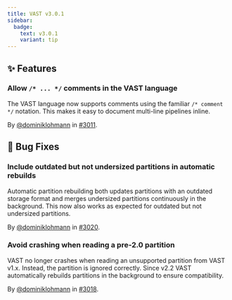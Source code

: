 ```yaml
---
title: VAST v3.0.1
sidebar:
  badge:
    text: v3.0.1
    variant: tip
---
```


## ✨ Features

### Allow `/* ... */` comments in the VAST language

The VAST language now supports comments using the familiar `/* comment */`
notation. This makes it easy to document multi-line pipelines inline.

By [@dominiklohmann](https://github.com/dominiklohmann) in [#3011](https://github.com/tenzir/tenzir/pull/3011).

## 🐛 Bug Fixes

### Include outdated but not undersized partitions in automatic rebuilds

Automatic partition rebuilding both updates partitions with an outdated storage
format and merges undersized partitions continuously in the background. This now
also works as expected for outdated but not undersized partitions.

By [@dominiklohmann](https://github.com/dominiklohmann) in [#3020](https://github.com/tenzir/tenzir/pull/3020).

### Avoid crashing when reading a pre-2.0 partition

VAST no longer crashes when reading an unsupported partition from VAST v1.x.
Instead, the partition is ignored correctly. Since v2.2 VAST automatically
rebuilds partitions in the background to ensure compatibility.

By [@dominiklohmann](https://github.com/dominiklohmann) in [#3018](https://github.com/tenzir/tenzir/pull/3018).